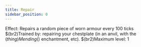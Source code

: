 ```yaml
---
title: Repair
sidebar_position: 0
---
```



Effect: Repairs a random piece of worn armour every 100 ticks $(br2)Trained by: repairing your chestplate (in an anvil, with the $(thing)Mending$() enchantment, etc). $(br2)Maximum level: 1

